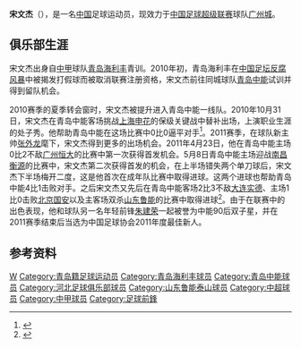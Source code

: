 {{noteta|G1=足球}}{{infobox Football biography
|playername = 宋文杰
|image = 
|fullname = 宋文杰 
|englishfullname = Song Wenjie 
|nickname =  
|dateofbirth = {{birth date and age|1991|1|15}} 
|cityofbirth = [[山东|山东]][[青岛|青岛]] 
|countryofbirth = {{CHN}}
|height =  {{height|m=1.77}}
|currentclub  = [[广州城足球俱乐部|广州城]]
|clubnumber = 29 
|position = [[前锋_(足球)|前鋒]]
|youthyears1 = 2002–2009
|youthclubs1 = [[青岛海利丰足球俱乐部|青岛海利丰]] 
|youthyears2 = 2010
|youthclubs2 = [[青岛中能足球俱乐部|青岛中能]] 
|years1 = 2010–2014
|clubs1 = [[青岛中能足球俱乐部|青岛中能]] 
|caps1 = 94
|goals1 = 9  
|years2 = 2015–2018
|clubs2 = [[河北華夏幸福足球俱樂部|河北華夏幸福]] 
|caps2 = 27
|goals2 = 6 
|years3 = 2019–2020
|clubs3 = [[山東魯能泰山足球俱樂部|山東魯能泰山]] 
|caps3 = 5
|goals3 = 0
|years4 = 2020–
|clubs4 = [[广州城足球俱乐部|广州城]] 
|caps4 = 2
|goals4 = 0
|nationalyears = 
|nationalteam = 
|nationalcaps(goals) = 
|pcupdate = 2020年9月16日 15:24 (UTC) 
|ntupdate = 
}}
'''宋文杰'''（{{bd|1991年|1月15日|||Song, Wenjie}}），是一名[[中国|中国]]足球运动员，现效力于[[中国足球超级联赛|中国足球超级联赛]]球队[[广州城足球俱乐部|广州城]]。

==俱乐部生涯==
宋文杰出身自[[中甲|中甲]]球队[[青岛海利丰足球俱乐部|青岛海利丰]]青训。2010年初，青岛海利丰在[[中国足坛反腐风暴|中国足坛反腐风暴]]中被揭发打假球而被取消联赛注册资格，宋文杰前往同城球队[[青岛中能足球俱乐部|青岛中能]]试训并得到留队机会。

2010赛季的夏季转会窗时，宋文杰被提升进入青岛中能一线队。2010年10月31日，宋文杰在青岛中能客场挑战[[上海申花|上海申花]]的保级关键战中替补出场，上演职业生涯的处子秀。他帮助青岛中能在这场比赛中0比0逼平对手<ref>{{Cite web |url=http://sports.xinmin.cn/2010/11/01/7464883.html |title=中能屡失良机上海滩抢回一分 末轮赢球就能上岸 |access-date=2011-11-01 |archive-date=2012-04-25 |archive-url=https://web.archive.org/web/20120425231806/http://sports.xinmin.cn/2010/11/01/7464883.html |dead-url=yes }}</ref>。2011赛季，在球队新主帅[[张外龙|张外龙]]麾下，宋文杰得到更多的出场机会。2011年4月23日，他在青岛中能主场0比2不敌[[广州恒大|广州恒大]]的比赛中第一次获得首发机会。5月8日青岛中能主场迎战[[南昌衡源|南昌衡源]]的比赛中，宋文杰第二次获得首发的机会，在上半场错失两个单刀球后，宋文杰下半场梅开二度，这是他首次在成年队比赛中取得进球。这两个进球也帮助青岛中能4比1击败对手。之后宋文杰又先后在青岛中能客场2比3不敌[[大连实德|大连实德]]、主场1比0击败[[北京国安|北京国安]]以及主客场双杀[[山东鲁能|山东鲁能]]的比赛中取得进球<ref>{{Cite web |url=http://sports.sohu.com/20111027/n323601551.shtml |title=揭秘中能头号射手宋文杰 阳光宅男爱踢实况足球 |accessdate=2011-11-01 |archive-date=2013-10-20 |archive-url=https://web.archive.org/web/20131020210521/http://sports.sohu.com/20111027/n323601551.shtml |dead-url=no }}</ref>。由于在联赛中的出色表现，他和球队另一名年轻前锋[[朱建荣|朱建荣]]一起被誉为中能90后双子星，并在2011赛季结束后当选为中国足球协会2011年度最佳新人。

==参考资料==
{{reflist}}

{{2010年中超分类名单青岛}}
{{2011年中超分类名单青岛}}
{{2012年中超分类名单青岛}}
{{2013年中超分类名单青岛}}
{{2014年中甲分类名单中能}}
{{2015年中甲分类名单河北}}
{{2017年中超分类名单河北}}
{{2018年中超分类名单河北}}
{{2019年中超分类名单山东}}
{{2020年中超分类名单山东}}
{{2020年中超分类名单广州富力}}
{{2021年中超分类名单广州城}}
{{中国足球协会年度最佳新人}}

{{DEFAULTSORT:Song, Wenjie}}
[[Category:宋姓|W]]
[[Category:青岛籍足球运动员|Category:青岛籍足球运动员]]
[[Category:青岛海利丰球员|Category:青岛海利丰球员]]
[[Category:青岛中能球员|Category:青岛中能球员]]
[[Category:河北足球俱乐部球员|Category:河北足球俱乐部球员]]
[[Category:山东鲁能泰山球员|Category:山东鲁能泰山球员]]
[[Category:中超球员|Category:中超球员]]
[[Category:中甲球员|Category:中甲球员]]
[[Category:足球前鋒|Category:足球前鋒]]